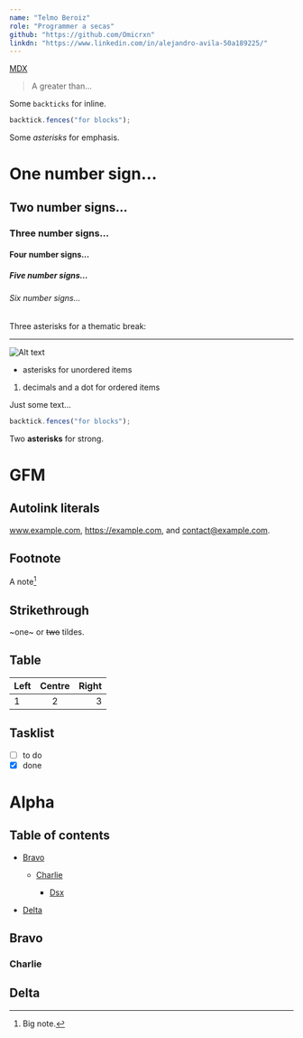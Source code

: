 ```yaml
---
name: "Telmo Beroiz"
role: "Programmer a secas"
github: "https://github.com/Omicrxn"
linkdn: "https://www.linkedin.com/in/alejandro-avila-50a189225/"
---
```


[MDX](https://mdxjs.com "title")

> A greater than…

Some `backticks` for inline.

```js
backtick.fences("for blocks");
```

Some _asterisks_ for emphasis.

# One number sign…

## Two number signs…

### Three number signs…

#### Four number signs…

##### Five number signs…

###### Six number signs…

Three asterisks for a thematic break:

---

![Alt text](/logo.png "title")

- asterisks for unordered items

1. decimals and a dot for ordered items

Just some text…

```js
backtick.fences("for blocks");
```

Two **asterisks** for strong.

# GFM

## Autolink literals

www.example.com, https://example.com, and contact@example.com.

## Footnote

A note[^1]

[^1]: Big note.

## Strikethrough

~one~ or ~~two~~ tildes.

## Table

| Left | Centre | Right |
| :--- | :----: | ----: |
| 1    |   2    |     3 |

## Tasklist

- [ ] to do
- [x] done

# Alpha

## Table of contents

- [Bravo](#bravo)

  - [Charlie](#charlie)

    - [Dsx](#Dsx)

- [Delta](#delta)

## Bravo

### Charlie

## Delta
